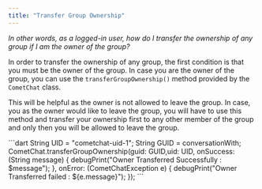 ```yaml
---
title: "Transfer Group Ownership"
---
```




*In other words, as a logged-in user, how do I transfer the ownership of any group if I am the owner of the group?*

In order to transfer the ownership of any group, the first condition is that you must be the owner of the group. In case you are the owner of the group, you can use the `transferGroupOwnership()` method provided by the `CometChat` class.

This will be helpful as the owner is not allowed to leave the group. In case, you as the owner would like to leave the group, you will have to use this method and transfer your ownership first to any other member of the group and only then you will be allowed to leave the group.

<Tabs>
<Tab title="Dart">
```dart
String UID = "cometchat-uid-1";
String GUID = conversationWith;
CometChat.transferGroupOwnership(guid: GUID,uid: UID,
          onSuccess: (String message) {
            debugPrint("Owner Transferred  Successfully : $message");
          },
          onError: (CometChatException e) {
            debugPrint("Owner Transferred failed  : ${e.message}");
          });
```

</Tab>

</Tabs>
